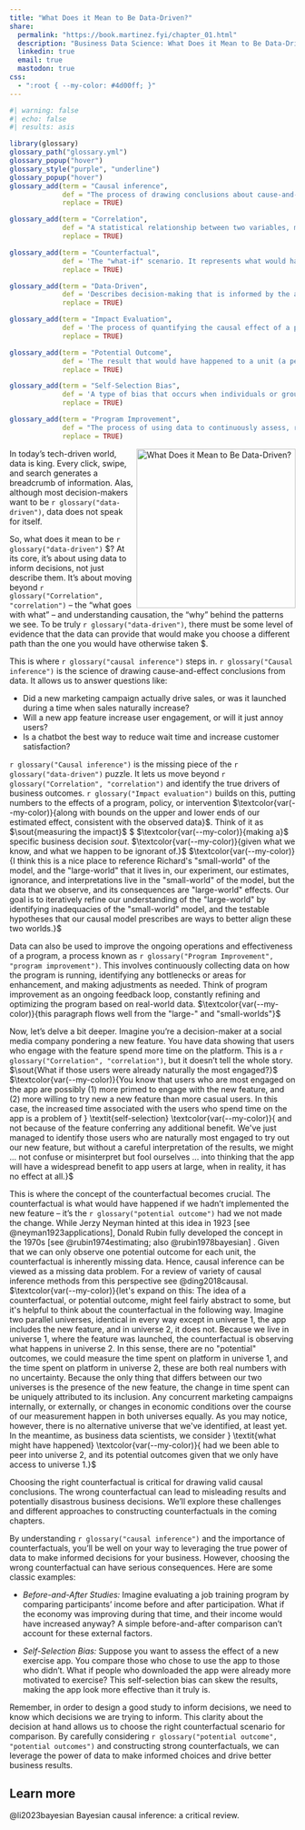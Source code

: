 ```yaml
---
title: "What Does it Mean to Be Data-Driven?"
share:
  permalink: "https://book.martinez.fyi/chapter_01.html"
  description: "Business Data Science: What Does it Mean to Be Data-Driven?"
  linkedin: true
  email: true
  mastodon: true
css:
  - ":root { --my-color: #4d00ff; }"  
---
```


\newcommand{\kgnote}{\textcolor{var(--my-color)}} 

```r
#| warning: false
#| echo: false
#| results: asis

library(glossary)
glossary_path("glossary.yml")
glossary_popup("hover")
glossary_style("purple", "underline")
glossary_popup("hover")
glossary_add(term = "Causal inference",
             def = "The process of drawing conclusions about cause-and-effect relationships from data. It goes beyond simple correlations to help us understand why patterns occur.",
             replace = TRUE)

glossary_add(term = "Correlation",
             def = "A statistical relationship between two variables, meaning they tend to change together. Correlation does not necessarily imply causation.",
             replace = TRUE)

glossary_add(term = "Counterfactual",
             def = 'The "what-if" scenario. It represents what would have happened if a particular action or change had not been implemented.',
             replace = TRUE)

glossary_add(term = "Data-Driven",
             def = 'Describes decision-making that is informed by the analysis and interpretation of data.',
             replace = TRUE)

glossary_add(term = "Impact Evaluation",
             def = 'The process of quantifying the causal effect of a particular program, policy, or business decision.',
             replace = TRUE)

glossary_add(term = "Potential Outcome",
             def = 'The result that would have happened to a unit (a person, company, etc.) under a particular treatment or condition. In `r glossary("causal inference")`, we are often interested in the difference between the potential outcome under treatment and the potential outcome under control.',
             replace = TRUE)

glossary_add(term = "Self-Selection Bias",
             def = 'A type of bias that occurs when individuals or groups "select" themselves into a treatment or control group, rather than being randomly assigned. This can make it difficult to isolate the true causal effect of the intervention.',
             replace = TRUE)

glossary_add(term = "Program Improvement",
             def = "The process of using data to continuously assess, refine, and optimize a program's operations and effectiveness.",
             replace = TRUE) 

```

<img src="img/businessDS.jpg" align="right" height="280" alt="What Does it Mean to Be Data-Driven?" />

In today's tech-driven world, data is king. Every click, swipe, and search
generates a breadcrumb of information. Alas, although most decision-makers want
to be `r glossary("data-driven")`, data does not speak for itself.

So, what does it mean to be `r glossary("data-driven")` $\kgnote{these links are broken in the webpage}? At its core, it's about
using data to inform decisions, not just describe them. It's about moving beyond
`r glossary("Correlation", "correlation")` – the "what goes with what" – and
understanding causation, the "why" behind the patterns we see. To be truly
`r glossary("data-driven")`, there must be some level of evidence that the data
can provide that would make you choose a different path than the one you would
have otherwise taken $\kgnote{this is a great point, and what I wanted to emphasize with Thomas' quote, but this is well said.}.

This is where `r glossary("causal inference")` steps in.
`r glossary("Causal inference")` is the science of drawing cause-and-effect
conclusions from data. It allows us to answer questions like:

  - Did a new marketing campaign actually drive sales, or was it launched during
    a time when sales naturally increase?
  - Will a new app feature increase user engagement, or will it just annoy
    users?
  - Is a chatbot the best way to reduce wait time and increase customer
    satisfaction?

`r glossary("Causal inference")` is the missing piece of the
`r glossary("data-driven")` puzzle. It lets us move beyond
`r glossary("Correlation", "correlation")` and identify the true drivers of
business outcomes. `r glossary("Impact evaluation")` builds on this, putting
numbers to the effects of a program, policy, or intervention $\kgnote{along with bounds on the upper and lower ends of our estimated effect, consistent with the observed data}$. Think of it as
$\sout{measuring the impact}$ $\kgnote{isolating the effect of} $\kgnote{making a}$ specific business decision $sout{.}$ $\kgnote{given what we know, and what we happen to be ignorant of.}$ $\kgnote{I think this is a nice place to reference Richard's "small-world" of the model, and the "large-world" that it lives in, our experiment, our estimates, ignorance, and interpretations live in the "small-world" of the model, but the data that we observe, and its consequences are "large-world" effects. Our goal is to iteratively refine our understanding of the "large-world" by identifying inadequacies of the "small-world" model, and the testable hypotheses that our causal model prescribes are ways to better align these two worlds.}$ 

Data can also be used to improve the ongoing operations and effectiveness of a
program, a process known as
`r glossary("Program Improvement", "program improvement")`. This involves
continuously collecting data on how the program is running, identifying any
bottlenecks or areas for enhancement, and making adjustments as needed. Think of
program improvement as an ongoing feedback loop, constantly refining and
optimizing the program based on real-world data. $\kgnote{this paragraph flows well from the "large-" and "small-worlds"}$ 

Now, let's delve a bit deeper. Imagine you're a decision-maker at a social media
company pondering a new feature. You have data showing that users who engage
with the feature spend more time on the platform. This is a
`r glossary("Correlation", "correlation")`, but it doesn't tell the whole story.
$\sout{What if those users were already naturally the most engaged?}$ $\kgnote{You know that users who are most engaged on the app are possibly (1) more primed to engage with the new feature, and (2) more willing to try new a new feature than more casual users. In this case, the increased time associated with the users who spend time on the app is a problem of } \textit{self-selection} \kgnote{ and not because of the feature conferring any additional benefit. We've just managed to identify those users who are naturally most engaged to try out our new feature, but without a careful interpretation of the results, we might ... not confuse or misinterpret but fool ourselves ... into thinking that the app will have a widespread benefit to app users at large, when in reality, it has no effect at all.}$ 

This is where the concept of the counterfactual becomes crucial. The
counterfactual is what would have happened if we hadn't implemented the new
feature – it's the `r glossary("potential outcome")` had we not made the change. 
While Jerzy Neyman hinted at this idea in 1923 [see @neyman1923applications],
Donald Rubin fully developed the concept in the 1970s [see
@rubin1974estimating; also @rubin1978bayesian] . Given that we can only observe
one potential outcome for each unit, the counterfactual is inherently missing
data. Hence, causal inference can be viewed as a missing data problem. For a
review of variety of causal inference methods from this perspective see
@ding2018causal. $\kgnote{let's expand on this: The idea of a counterfactual, or potential outcome, might feel fairly abstract to some, but it's helpful to think about the counterfactual in the following way. Imagine two parallel universes, identical in every way except in universe 1, the app includes the new feature, and in universe 2, it does not. Because we live in universe 1, where the feature was launched, the counterfactual is observing what happens in universe 2. In this sense, there are no "potential" outcomes, we could measure the time spent on platform in universe 1, and the time spent on platform in universe 2, these are both real numbers with no uncertainty. Because the only thing that differs between our two universes is the presence of the new feature, the change in time spent can be uniquely attributed to its inclusion. Any concurrent marketing campaigns internally, or externally, or changes in economic conditions over the course of our measurement happen in both universes equally. As you may notice, however, there is no alternative universe that we've identified, at least yet. In the meantime, as business data scientists, we consider } \textit{what might have happened} \kgnote{ had we been able to peer into universe 2, and its potential outcomes given that we only have access to universe 1.}$ 

Choosing the right counterfactual is critical for drawing valid causal
conclusions. The wrong counterfactual can lead to misleading results and
potentially disastrous business decisions. We'll explore these challenges and
different approaches to constructing counterfactuals in the coming chapters.

By understanding `r glossary("causal inference")` and the importance of
counterfactuals, you'll be well on your way to leveraging the true power of data
to make informed decisions for your business. However, choosing the wrong
counterfactual can have serious consequences. Here are some classic examples:

  - *Before-and-After Studies:* Imagine evaluating a job training program by
    comparing participants' income before and after participation. What if the
    economy was improving during that time, and their income would have
    increased anyway? A simple before-and-after comparison can't account for
    these external factors.

  - *Self-Selection Bias:* Suppose you want to assess the effect of a new
    exercise app. You compare those who chose to use the app to those who
    didn't. What if people who downloaded the app were already more motivated to
    exercise? This self-selection bias can skew the results, making the app look
    more effective than it truly is.

Remember, in order to design a good study to inform decisions, we need to know
which decisions we are trying to inform. This clarity about the decision at hand
allows us to choose the right counterfactual scenario for comparison. By
carefully considering `r glossary("potential outcome", "potential outcomes")`
and constructing strong counterfactuals, we can leverage the power of data to
make informed choices and drive better business results.

::: {.callout-tip}
## Learn more
@li2023bayesian Bayesian causal inference: a critical review.
:::



